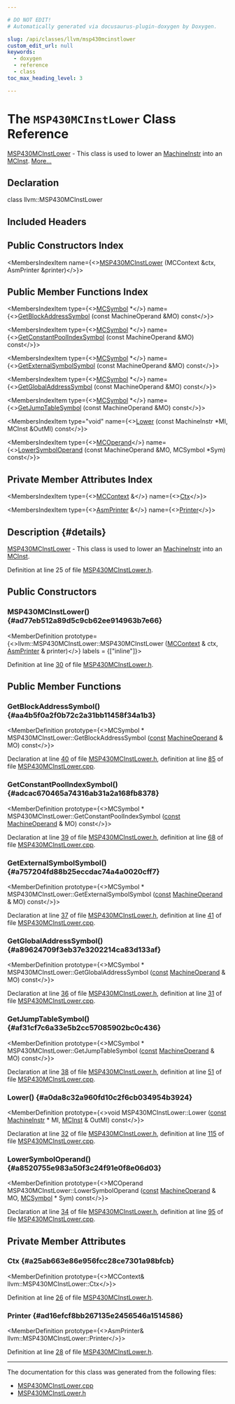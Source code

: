 ```yaml
---

# DO NOT EDIT!
# Automatically generated via docusaurus-plugin-doxygen by Doxygen.

slug: /api/classes/llvm/msp430mcinstlower
custom_edit_url: null
keywords:
  - doxygen
  - reference
  - class
toc_max_heading_level: 3

---
```





# The `MSP430MCInstLower` Class Reference

<DoxygenPage pluginConfig={pluginConfig}>

<a href="/docs/api/classes/llvm/msp430mcinstlower">MSP430MCInstLower</a> - This class is used to lower an <a href="/docs/api/classes/llvm/machineinstr">MachineInstr</a> into an <a href="/docs/api/classes/llvm/mcinst">MCInst</a>. <a href="#details">More...</a>

## Declaration

<CodeBlock>class llvm::MSP430MCInstLower</CodeBlock>

## Included Headers

<IncludesList>
<IncludesListItem
  filePath="Target/MSP430/MSP430MCInstLower.h"
  permalink="/docs/api/files/lib/lib/target/lib/target/msp430/msp430mcinstlower-h"
  isLocal="true" />
</IncludesList>

## Public Constructors Index

<MembersIndex>

<MembersIndexItem
  name={<><a href="#ad77eb512a89d5c9cb62ee914963b7e66">MSP430MCInstLower</a> (MCContext &amp;ctx, AsmPrinter &amp;printer)</>}>
</MembersIndexItem>

</MembersIndex>

## Public Member Functions Index

<MembersIndex>

<MembersIndexItem
  type={<><a href="/docs/api/classes/llvm/mcsymbol">MCSymbol</a> &#42;</>}
  name={<><a href="#aa4b5f0a2f0b72c2a31bb11458f34a1b3">GetBlockAddressSymbol</a> (const MachineOperand &amp;MO) const</>}>
</MembersIndexItem>

<MembersIndexItem
  type={<><a href="/docs/api/classes/llvm/mcsymbol">MCSymbol</a> &#42;</>}
  name={<><a href="#adcac670465a74316ab31a2a168fb8378">GetConstantPoolIndexSymbol</a> (const MachineOperand &amp;MO) const</>}>
</MembersIndexItem>

<MembersIndexItem
  type={<><a href="/docs/api/classes/llvm/mcsymbol">MCSymbol</a> &#42;</>}
  name={<><a href="#a757204fd88b25eccdac74a4a0020cff7">GetExternalSymbolSymbol</a> (const MachineOperand &amp;MO) const</>}>
</MembersIndexItem>

<MembersIndexItem
  type={<><a href="/docs/api/classes/llvm/mcsymbol">MCSymbol</a> &#42;</>}
  name={<><a href="#a89624709f3eb37e3202214ca83d133af">GetGlobalAddressSymbol</a> (const MachineOperand &amp;MO) const</>}>
</MembersIndexItem>

<MembersIndexItem
  type={<><a href="/docs/api/classes/llvm/mcsymbol">MCSymbol</a> &#42;</>}
  name={<><a href="#af31cf7c6a33e5b2cc57085902bc0c436">GetJumpTableSymbol</a> (const MachineOperand &amp;MO) const</>}>
</MembersIndexItem>

<MembersIndexItem
  type="void"
  name={<><a href="#a0da8c32a960fd10c2f6cb034954b3924">Lower</a> (const MachineInstr &#42;MI, MCInst &amp;OutMI) const</>}>
</MembersIndexItem>

<MembersIndexItem
  type={<><a href="/docs/api/classes/llvm/mcoperand">MCOperand</a></>}
  name={<><a href="#a8520755e983a50f3c24f91e0f8e06d03">LowerSymbolOperand</a> (const MachineOperand &amp;MO, MCSymbol &#42;Sym) const</>}>
</MembersIndexItem>

</MembersIndex>

## Private Member Attributes Index

<MembersIndex>

<MembersIndexItem
  type={<><a href="/docs/api/classes/llvm/mccontext">MCContext</a> &amp;</>}
  name={<><a href="#a25ab663e86e956fcc28ce7301a98bfcb">Ctx</a></>}>
</MembersIndexItem>

<MembersIndexItem
  type={<><a href="/docs/api/classes/llvm/asmprinter">AsmPrinter</a> &amp;</>}
  name={<><a href="#ad16efcf8bb267135e2456546a1514586">Printer</a></>}>
</MembersIndexItem>

</MembersIndex>

## Description {#details}

<a href="/docs/api/classes/llvm/msp430mcinstlower">MSP430MCInstLower</a> - This class is used to lower an <a href="/docs/api/classes/llvm/machineinstr">MachineInstr</a> into an <a href="/docs/api/classes/llvm/mcinst">MCInst</a>.

Definition at line 25 of file <a href="/docs/api/files/lib/lib/target/lib/target/msp430/msp430mcinstlower-h">MSP430MCInstLower.h</a>.

<SectionDefinition>

## Public Constructors

### MSP430MCInstLower() {#ad77eb512a89d5c9cb62ee914963b7e66}

<MemberDefinition
  prototype={<>llvm::MSP430MCInstLower::MSP430MCInstLower (<a href="/docs/api/classes/llvm/mccontext">MCContext</a> &amp; ctx, <a href="/docs/api/classes/llvm/asmprinter">AsmPrinter</a> &amp; printer)</>}
  labels = {["inline"]}>

Definition at line <a href="/docs/api/files/lib/lib/target/lib/target/msp430/msp430mcinstlower-h/#l00030">30</a> of file <a href="/docs/api/files/lib/lib/target/lib/target/msp430/msp430mcinstlower-h">MSP430MCInstLower.h</a>.
</MemberDefinition>

</SectionDefinition>

<SectionDefinition>

## Public Member Functions

### GetBlockAddressSymbol() {#aa4b5f0a2f0b72c2a31bb11458f34a1b3}

<MemberDefinition
  prototype={<>MCSymbol &#42; MSP430MCInstLower::GetBlockAddressSymbol (<a href="/docs/api/files/lib/lib/target/lib/target/aarch64/aarch64promoteconstant-cpp/#a90f8350fecae261c25be85d38b451bff">const</a> <a href="/docs/api/classes/llvm/machineoperand">MachineOperand</a> &amp; MO) const</>}>

Declaration at line <a href="/docs/api/files/lib/lib/target/lib/target/msp430/msp430mcinstlower-h/#l00040">40</a> of file <a href="/docs/api/files/lib/lib/target/lib/target/msp430/msp430mcinstlower-h">MSP430MCInstLower.h</a>, definition at line <a href="/docs/api/files/lib/lib/target/lib/target/msp430/msp430mcinstlower-cpp/#l00085">85</a> of file <a href="/docs/api/files/lib/lib/target/lib/target/msp430/msp430mcinstlower-cpp">MSP430MCInstLower.cpp</a>.
</MemberDefinition>

### GetConstantPoolIndexSymbol() {#adcac670465a74316ab31a2a168fb8378}

<MemberDefinition
  prototype={<>MCSymbol &#42; MSP430MCInstLower::GetConstantPoolIndexSymbol (<a href="/docs/api/files/lib/lib/target/lib/target/aarch64/aarch64promoteconstant-cpp/#a90f8350fecae261c25be85d38b451bff">const</a> <a href="/docs/api/classes/llvm/machineoperand">MachineOperand</a> &amp; MO) const</>}>

Declaration at line <a href="/docs/api/files/lib/lib/target/lib/target/msp430/msp430mcinstlower-h/#l00039">39</a> of file <a href="/docs/api/files/lib/lib/target/lib/target/msp430/msp430mcinstlower-h">MSP430MCInstLower.h</a>, definition at line <a href="/docs/api/files/lib/lib/target/lib/target/msp430/msp430mcinstlower-cpp/#l00068">68</a> of file <a href="/docs/api/files/lib/lib/target/lib/target/msp430/msp430mcinstlower-cpp">MSP430MCInstLower.cpp</a>.
</MemberDefinition>

### GetExternalSymbolSymbol() {#a757204fd88b25eccdac74a4a0020cff7}

<MemberDefinition
  prototype={<>MCSymbol &#42; MSP430MCInstLower::GetExternalSymbolSymbol (<a href="/docs/api/files/lib/lib/target/lib/target/aarch64/aarch64promoteconstant-cpp/#a90f8350fecae261c25be85d38b451bff">const</a> <a href="/docs/api/classes/llvm/machineoperand">MachineOperand</a> &amp; MO) const</>}>

Declaration at line <a href="/docs/api/files/lib/lib/target/lib/target/msp430/msp430mcinstlower-h/#l00037">37</a> of file <a href="/docs/api/files/lib/lib/target/lib/target/msp430/msp430mcinstlower-h">MSP430MCInstLower.h</a>, definition at line <a href="/docs/api/files/lib/lib/target/lib/target/msp430/msp430mcinstlower-cpp/#l00041">41</a> of file <a href="/docs/api/files/lib/lib/target/lib/target/msp430/msp430mcinstlower-cpp">MSP430MCInstLower.cpp</a>.
</MemberDefinition>

### GetGlobalAddressSymbol() {#a89624709f3eb37e3202214ca83d133af}

<MemberDefinition
  prototype={<>MCSymbol &#42; MSP430MCInstLower::GetGlobalAddressSymbol (<a href="/docs/api/files/lib/lib/target/lib/target/aarch64/aarch64promoteconstant-cpp/#a90f8350fecae261c25be85d38b451bff">const</a> <a href="/docs/api/classes/llvm/machineoperand">MachineOperand</a> &amp; MO) const</>}>

Declaration at line <a href="/docs/api/files/lib/lib/target/lib/target/msp430/msp430mcinstlower-h/#l00036">36</a> of file <a href="/docs/api/files/lib/lib/target/lib/target/msp430/msp430mcinstlower-h">MSP430MCInstLower.h</a>, definition at line <a href="/docs/api/files/lib/lib/target/lib/target/msp430/msp430mcinstlower-cpp/#l00031">31</a> of file <a href="/docs/api/files/lib/lib/target/lib/target/msp430/msp430mcinstlower-cpp">MSP430MCInstLower.cpp</a>.
</MemberDefinition>

### GetJumpTableSymbol() {#af31cf7c6a33e5b2cc57085902bc0c436}

<MemberDefinition
  prototype={<>MCSymbol &#42; MSP430MCInstLower::GetJumpTableSymbol (<a href="/docs/api/files/lib/lib/target/lib/target/aarch64/aarch64promoteconstant-cpp/#a90f8350fecae261c25be85d38b451bff">const</a> <a href="/docs/api/classes/llvm/machineoperand">MachineOperand</a> &amp; MO) const</>}>

Declaration at line <a href="/docs/api/files/lib/lib/target/lib/target/msp430/msp430mcinstlower-h/#l00038">38</a> of file <a href="/docs/api/files/lib/lib/target/lib/target/msp430/msp430mcinstlower-h">MSP430MCInstLower.h</a>, definition at line <a href="/docs/api/files/lib/lib/target/lib/target/msp430/msp430mcinstlower-cpp/#l00051">51</a> of file <a href="/docs/api/files/lib/lib/target/lib/target/msp430/msp430mcinstlower-cpp">MSP430MCInstLower.cpp</a>.
</MemberDefinition>

### Lower() {#a0da8c32a960fd10c2f6cb034954b3924}

<MemberDefinition
  prototype={<>void MSP430MCInstLower::Lower (<a href="/docs/api/files/lib/lib/target/lib/target/aarch64/aarch64promoteconstant-cpp/#a90f8350fecae261c25be85d38b451bff">const</a> <a href="/docs/api/classes/llvm/machineinstr">MachineInstr</a> &#42; MI, <a href="/docs/api/classes/llvm/mcinst">MCInst</a> &amp; OutMI) const</>}>

Declaration at line <a href="/docs/api/files/lib/lib/target/lib/target/msp430/msp430mcinstlower-h/#l00032">32</a> of file <a href="/docs/api/files/lib/lib/target/lib/target/msp430/msp430mcinstlower-h">MSP430MCInstLower.h</a>, definition at line <a href="/docs/api/files/lib/lib/target/lib/target/msp430/msp430mcinstlower-cpp/#l00115">115</a> of file <a href="/docs/api/files/lib/lib/target/lib/target/msp430/msp430mcinstlower-cpp">MSP430MCInstLower.cpp</a>.
</MemberDefinition>

### LowerSymbolOperand() {#a8520755e983a50f3c24f91e0f8e06d03}

<MemberDefinition
  prototype={<>MCOperand MSP430MCInstLower::LowerSymbolOperand (<a href="/docs/api/files/lib/lib/target/lib/target/aarch64/aarch64promoteconstant-cpp/#a90f8350fecae261c25be85d38b451bff">const</a> <a href="/docs/api/classes/llvm/machineoperand">MachineOperand</a> &amp; MO, <a href="/docs/api/classes/llvm/mcsymbol">MCSymbol</a> &#42; Sym) const</>}>

Declaration at line <a href="/docs/api/files/lib/lib/target/lib/target/msp430/msp430mcinstlower-h/#l00034">34</a> of file <a href="/docs/api/files/lib/lib/target/lib/target/msp430/msp430mcinstlower-h">MSP430MCInstLower.h</a>, definition at line <a href="/docs/api/files/lib/lib/target/lib/target/msp430/msp430mcinstlower-cpp/#l00095">95</a> of file <a href="/docs/api/files/lib/lib/target/lib/target/msp430/msp430mcinstlower-cpp">MSP430MCInstLower.cpp</a>.
</MemberDefinition>

</SectionDefinition>

<SectionDefinition>

## Private Member Attributes

### Ctx {#a25ab663e86e956fcc28ce7301a98bfcb}

<MemberDefinition
  prototype={<>MCContext&amp; llvm::MSP430MCInstLower::Ctx</>}>

Definition at line <a href="/docs/api/files/lib/lib/target/lib/target/msp430/msp430mcinstlower-h/#l00026">26</a> of file <a href="/docs/api/files/lib/lib/target/lib/target/msp430/msp430mcinstlower-h">MSP430MCInstLower.h</a>.
</MemberDefinition>

### Printer {#ad16efcf8bb267135e2456546a1514586}

<MemberDefinition
  prototype={<>AsmPrinter&amp; llvm::MSP430MCInstLower::Printer</>}>

Definition at line <a href="/docs/api/files/lib/lib/target/lib/target/msp430/msp430mcinstlower-h/#l00028">28</a> of file <a href="/docs/api/files/lib/lib/target/lib/target/msp430/msp430mcinstlower-h">MSP430MCInstLower.h</a>.
</MemberDefinition>

</SectionDefinition>

<hr/>

The documentation for this class was generated from the following files:

<ul>
<li><a href="/docs/api/files/lib/lib/target/lib/target/msp430/msp430mcinstlower-cpp">MSP430MCInstLower.cpp</a></li>
<li><a href="/docs/api/files/lib/lib/target/lib/target/msp430/msp430mcinstlower-h">MSP430MCInstLower.h</a></li>
</ul>

</DoxygenPage>
